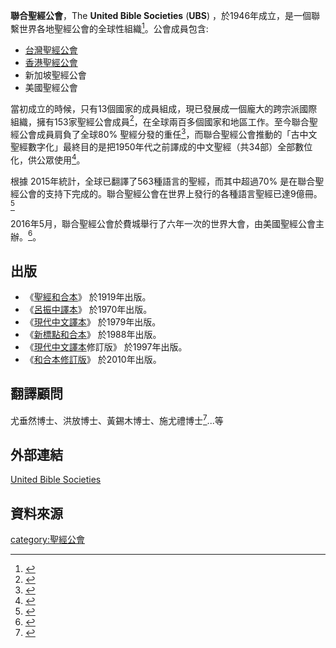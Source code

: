 '''聯合聖經公會'''，The '''United Bible Societies''' ('''UBS''') ，於1946年成立，是一個聯繫世界各地聖經公會的全球性組織<ref>{{Cite web |url=http://www.bstwn.org/intr.htm |title=聯合聖經公會簡介 |accessdate=2016-12-13 |archive-date=2017-03-03 |archive-url=https://web.archive.org/web/20170303102227/http://bstwn.org/intr.htm |dead-url=no }}</ref>。公會成員包含:

* [[台灣聖經公會|台灣聖經公會]]
* [[香港聖經公會|香港聖經公會]]
* 新加坡聖經公會
* 美國聖經公會

當初成立的時候，只有13個國家的成員組成，現已發展成一個龐大的跨宗派國際組織，擁有153家聖經公會成員<ref>{{Cite web |url=https://www.unitedbiblesocieties.org/bible-societies/ |title=List of Bible Societies |accessdate=2016-12-13 |archive-date=2016-11-18 |archive-url=https://web.archive.org/web/20161118224021/https://www.unitedbiblesocieties.org/bible-societies/ |dead-url=no }}</ref>，在全球兩百多個國家和地區工作。至今聯合聖經公會成員肩負了全球80% 聖經分發的重任<ref>{{Cite web |url=http://www.hkbs.org.hk/tw/content/11-about-7 |title=聯合聖經公會 |accessdate=2016-12-13 |archive-date=2016-12-20 |archive-url=https://web.archive.org/web/20161220171033/http://www.hkbs.org.hk/tw/content/11-about-7 |dead-url=no }}</ref>，而聯合聖經公會推動的「古中文聖經數字化」最終目的是把1950年代之前譯成的中文聖經（共34部）全部數位化，供公眾使用<ref>{{Cite web |url=https://www.fhl.net/main/announce/announce423159.html |title=古中文聖經數字化 |accessdate=2016-12-13 |archive-date=2016-12-20 |archive-url=https://web.archive.org/web/20161220151718/https://www.fhl.net/main/announce/announce423159.html |dead-url=no }}</ref>。

根據 2015年統計，全球已翻譯了563種語言的聖經，而其中超過70% 是在聯合聖經公會的支持下完成的。聯合聖經公會在世界上發行的各種語言聖經已達9億冊。 <ref>{{Cite web |url=http://china-bible.org/aboutus |title=关于我们 |accessdate=2016-12-13 |archive-date=2016-11-05 |archive-url=https://web.archive.org/web/20161105102056/http://china-bible.org/aboutus |dead-url=no }}</ref>

2016年5月，聯合聖經公會於費城舉行了六年一次的世界大會，由美國聖經公會主辦。<ref>{{Cite web |url=http://chinese.christianpost.com/article/%E8%81%AF%E5%90%88%E8%81%96%E7%B6%93%E5%85%AC%E6%9C%83%E5%A4%A7%E6%9C%83%E5%B0%87%E6%96%BC%E8%B2%BB%E5%9F%8E%E8%88%89%E8%A1%8C-140%E5%AE%B6%E7%BF%BB%E8%AD%AF%E6%A9%9F%E6%A7%8B%E5%8F%83%E5%8A%A0-21631/ |title=聯合聖經公會大會將於費城舉行 |access-date=2016-12-13 |archive-url=https://web.archive.org/web/20161220153752/http://chinese.christianpost.com/article/%E8%81%AF%E5%90%88%E8%81%96%E7%B6%93%E5%85%AC%E6%9C%83%E5%A4%A7%E6%9C%83%E5%B0%87%E6%96%BC%E8%B2%BB%E5%9F%8E%E8%88%89%E8%A1%8C-140%E5%AE%B6%E7%BF%BB%E8%AD%AF%E6%A9%9F%E6%A7%8B%E5%8F%83%E5%8A%A0-21631/ |archive-date=2016-12-20 |dead-url=yes }}</ref>。

== 出版 ==
* 《[[聖經和合本|聖經和合本]]》 於1919年出版。
* 《[[呂振中譯本|呂振中譯本]]》 於1970年出版。
* 《[[現代中文譯本|現代中文譯本]]》 於1979年出版。
* 《[[新標點和合本|新標點和合本]]》 於1988年出版。
* 《[[現代中文譯本|現代中文譯本]]修訂版》 於1997年出版。
* 《[[和合本修訂版|和合本修訂版]]》 於2010年出版。

== 翻譯顧問 ==
尤垂然博士、洪放博士、黃錫木博士、施尤禮博士<ref>{{Cite web |url=http://www.hkbs.org.hk/tw/content/19-revised-chinese-union-version6 |title=聯合聖經公會亞太區翻譯顧問 |accessdate=2016-12-13 |archive-date=2016-12-20 |archive-url=https://web.archive.org/web/20161220170729/http://www.hkbs.org.hk/tw/content/19-revised-chinese-union-version6 |dead-url=no }}</ref>...等

==外部連結==
[https://www.unitedbiblesocieties.org/ United Bible Societies] {{Wayback|url=https://www.unitedbiblesocieties.org/ |date=20161118224115 }}

==資料來源==

[[category:聖經公會|category:聖經公會]]